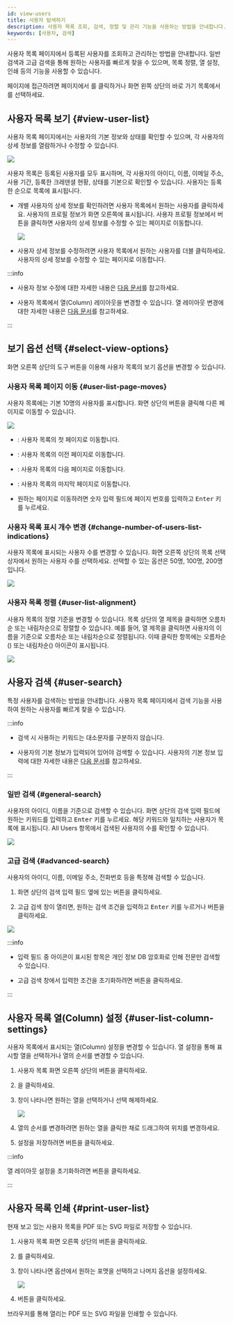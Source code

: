 ```yaml
---
id: view-users
title: 사용자 탐색하기
description: 사용자 목록 조회, 검색, 정렬 및 관리 기능을 사용하는 방법을 안내합니다.
keywords: [사용자, 검색]
---
```


사용자 목록 페이지에서 등록된 사용자를 조회하고 관리하는 방법을 안내합니다. 일반 검색과 고급 검색을 통해 원하는 사용자를 빠르게 찾을 수 있으며, 목록 정렬, 열 설정, 인쇄 등의 기능을 사용할 수 있습니다.

<Cmd sid='shell.header.user' /> 페이지에 접근하려면 <Cmd sid='shell.header.launcher' /> 페이지에서 <Cmd sid='shell.header.user' />를 클릭하거나 화면 왼쪽 상단의 바로 가기 목록에서 <Cmd sid='shell.header.user' />를 선택하세요.

## 사용자 목록 보기 {#view-user-list}

사용자 목록 페이지에서는 사용자의 기본 정보와 상태를 확인할 수 있으며, 각 사용자의 상세 정보를 열람하거나 수정할 수 있습니다.

<Image src='/img/biostarx-users-list.png' />

사용자 목록은 등록된 사용자를 모두 표시하며, 각 사용자의 아이디, 이름, 이메일 주소, 사용 기간, 등록한 크레덴셜 현황, 상태를 기본으로 확인할 수 있습니다. 사용자는 등록한 순으로 목록에 표시됩니다.

* 개별 사용자의 상세 정보를 확인하려면 사용자 목록에서 원하는 사용자를 클릭하세요. 사용자의 프로필 정보가 화면 오른쪽에 표시됩니다. 사용자 프로필 정보에서 <Cmd sid='team.user.preview.button.seeMore' /> 버튼을 클릭하면 사용자의 상세 정보를 수정할 수 있는 페이지로 이동합니다.

  <Image src='/img/biostarx-users-list-view-profile.png' />

* 사용자 상세 정보를 수정하려면 사용자 목록에서 원하는 사용자를 더블 클릭하세요. 사용자의 상세 정보를 수정할 수 있는 페이지로 이동합니다.

:::info

* 사용자 정보 수정에 대한 자세한 내용은 [다음 문서](edit-user)를 참고하세요.

* 사용자 목록에서 열(Column) 레이아웃을 변경할 수 있습니다. 열 레이아웃 변경에 대한 자세한 내용은 [다음 문서](columnlayout)를 참고하세요.

:::

## 보기 옵션 선택 {#select-view-options}

화면 오른쪽 상단의 도구 버튼을 이용해 사용자 목록의 보기 옵션을 변경할 수 있습니다.

### 사용자 목록 페이지 이동 {#user-list-page-moves}

사용자 목록에는 기본 10명의 사용자를 표시합니다. 화면 상단의 버튼을 클릭해 다른 페이지로 이동할 수 있습니다.

<Image src='/img/biostarx-users-list-pagenation.png' />

* <IcFirst /> : 사용자 목록의 첫 페이지로 이동합니다.

* <IcFw /> : 사용자 목록의 이전 페이지로 이동합니다.

* <IcBw /> : 사용자 목록의 다음 페이지로 이동합니다.

* <IcLast /> : 사용자 목록의 마지막 페이지로 이동합니다.

* 원하는 페이지로 이동하려면 숫자 입력 필드에 페이지 번호를 입력하고 <Kbd>Enter</Kbd> 키를 누르세요.

### 사용자 목록 표시 개수 변경 {#change-number-of-users-list-indications}

사용자 목록에 표시되는 사용자 수를 변경할 수 있습니다. 화면 오른쪽 상단의 목록 선택 상자에서 원하는 사용자 수를 선택하세요. 선택할 수 있는 옵션은 50명, 100명, 200명입니다.

<Image src='/img/biostarx-users-list-select-row.png' />

### 사용자 목록 정렬 {#user-list-alignment}

사용자 목록의 정렬 기준을 변경할 수 있습니다. 목록 상단의 열 제목을 클릭하면 오름차순 또는 내림차순으로 정렬할 수 있습니다. 예를 들어, <Cmd sid='team.user.table.firstName' /> 열 제목을 클릭하면 사용자의 이름을 기준으로 오름차순 또는 내림차순으로 정렬됩니다. 이때 클릭한 항목에는 오름차순(<IcAscend />) 또는 내림차순(<IcDescend />) 아이콘이 표시됩니다.

<Image src='/img/biostarx-users-list-order.png' />


## 사용자 검색 {#user-search}

특정 사용자를 검색하는 방법을 안내합니다. 사용자 목록 페이지에서 검색 기능을 사용하여 원하는 사용자를 빠르게 찾을 수 있습니다.

:::info

* 검색 시 사용하는 키워드는 대소문자를 구분하지 않습니다.

* 사용자의 기본 정보가 입력되어 있어야 검색할 수 있습니다. 사용자의 기본 정보 입력에 대한 자세한 내용은 [다음 문서](add-user-basic-info)를 참고하세요.

:::

### 일반 검색 {#general-search}

사용자의 아이디, 이름을 기준으로 검색할 수 있습니다. 화면 상단의 검색 입력 필드에 원하는 키워드를 입력하고 <Kbd>Enter</Kbd> 키를 누르세요. 해당 키워드와 일치하는 사용자가 목록에 표시됩니다. <Cmd>All Users</Cmd> 항목에서 검색된 사용자의 수를 확인할 수 있습니다.

<Image src='/img/biostarx-users-search-result.png' />

### 고급 검색 {#advanced-search}

사용자의 아이디, 이름, 이메일 주소, 전화번호 등을 특정해 검색할 수 있습니다. 

1. 화면 상단의 검색 입력 필드 옆에 있는 <IcAdvSearch /> 버튼을 클릭하세요. 

1. 고급 검색 창이 열리면, 원하는 검색 조건을 입력하고 <Kbd>Enter</Kbd> 키를 누르거나 <Cmd sid='common.search' /> 버튼을 클릭하세요.

<Image src='/img/biostarx-users-advanced-search.png' />

:::info

* 입력 필드 중 <IcTips /> 아이콘이 표시된 항목은 개인 정보 DB 암호화로 인해 전문만 검색할 수 있습니다.

* 고급 검색 창에서 입력한 조건을 초기화하려면 <Cmd sid='common.clearAll' /> 버튼을 클릭하세요.

:::


## 사용자 목록 열(Column) 설정 {#user-list-column-settings}

사용자 목록에서 표시되는 열(Column) 설정을 변경할 수 있습니다. 열 설정을 통해 표시할 열을 선택하거나 열의 순서를 변경할 수 있습니다.

1. 사용자 목록 화면 오른쪽 상단의 <IcMoreW /> 버튼을 클릭하세요.

1. <Cmd sid='team.menu.columnLayout' />을 클릭하세요.

1. <Cmd sid='common.dialog.columnSetting.title' /> 창이 나타나면 원하는 열을 선택하거나 선택 해제하세요.

    <Image src='/img/biostarx-users-list-column-layout.png' />

1. 열의 순서를 변경하려면 원하는 열을 클릭한 채로 드래그하여 위치를 변경하세요.

1. 설정을 저장하려면 <Cmd sid='common.apply' /> 버튼을 클릭하세요.

:::info

열 레이아웃 설정을 초기화하려면 <Cmd sid='common.dialog.columnSetting.reset' /> 버튼을 클릭하세요.

:::


## 사용자 목록 인쇄 {#print-user-list}

현재 보고 있는 사용자 목록을 PDF 또는 SVG 파일로 저장할 수 있습니다.

1. 사용자 목록 화면 오른쪽 상단의 <IcMoreW /> 버튼을 클릭하세요.

1. <Cmd sid='team.menu.print' />를 클릭하세요.

1. <Cmd sid='printOption.dialog.header' product='2' /> 창이 나타나면 <Cmd sid='printOption.fileFormat' product='2' /> 옵션에서 원하는 포맷을 선택하고 나머지 옵션을 설정하세요.

    <Image src='/img/biostarx-users-print-list.png' />

1. <Cmd sid='team.menu.print' /> 버튼을 클릭하세요.

브라우저를 통해 열리는 PDF 또는 SVG 파일을 인쇄할 수 있습니다.